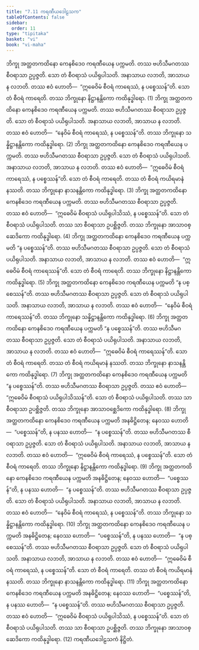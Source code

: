 ```yaml
---
title: "7.11 ကရဏီယဒေါဠသက"
tableOfContents: false
sidebar:
  order: 11
type: "tipitaka"
basket: "vi"
book: "vi-maha"
---
```



<DynamicBreadcrumb />

<Division number="320" book="vi-maha" e="ch" v="3" p="367">

<Paragraph number="1495" book="vi-maha">
ဘိက္ခု အတ္ထတကထိနော ကေနစိဒေဝ ကရဏီယေန ပက္ကမတိ. တဿ ဗဟိသီမဂတဿ စီဝရာသာ ဥပ္ပဇ္ဇတိ. သော တံ စီဝရာသံ ပယိရုပါသတိ. အနာသာယ လဘတိ, အာသာယ န လဘတိ. တဿ ဧဝံ ဟောတိ—  “ဣဓေဝိမံ စီဝရံ ကာရေဿံ, န ပစ္စေဿန်”တိ. သော တံ စီဝရံ ကာရေတိ. တဿ ဘိက္ခုနော နိဋ္ဌာနန္တိကော ကထိနုဒ္ဓါရော. (1)
</Paragraph>

<Paragraph number="1496" book="vi-maha">
ဘိက္ခု အတ္ထတကထိနော ကေနစိဒေဝ ကရဏီယေန ပက္ကမတိ. တဿ ဗဟိသီမဂတဿ စီဝရာသာ ဥပ္ပဇ္ဇတိ. သော တံ စီဝရာသံ ပယိရုပါသတိ. အနာသာယ လဘတိ, အာသာယ န လဘတိ. တဿ ဧဝံ ဟောတိ—  “နေဝိမံ စီဝရံ ကာရေဿံ, န ပစ္စေဿန်”တိ. တဿ ဘိက္ခုနော သန္နိဋ္ဌာနန္တိကော ကထိနုဒ္ဓါရော. (2)
</Paragraph>

<Paragraph number="1497" book="vi-maha">
ဘိက္ခု အတ္ထတကထိနော ကေနစိဒေဝ ကရဏီယေန ပက္ကမတိ. တဿ ဗဟိသီမဂတဿ စီဝရာသာ ဥပ္ပဇ္ဇတိ. သော တံ စီဝရာသံ ပယိရုပါသတိ. အနာသာယ လဘတိ, အာသာယ န လဘတိ. တဿ ဧဝံ ဟောတိ—  “ဣဓေဝိမံ စီဝရံ ကာရေဿံ, န ပစ္စေဿန်”တိ. သော တံ စီဝရံ ကာရေတိ. တဿ တံ စီဝရံ ကယိရမာနံ နဿတိ. တဿ ဘိက္ခုနော နာသနန္တိကော ကထိနုဒ္ဓါရော. (3)
</Paragraph>

<Paragraph number="1498" book="vi-maha">
ဘိက္ခု အတ္ထတကထိနော ကေနစိဒေဝ ကရဏီယေန ပက္ကမတိ. တဿ ဗဟိသီမဂတဿ စီဝရာသာ ဥပ္ပဇ္ဇတိ. တဿ ဧဝံ ဟောတိ—  “ဣဓေဝိမံ စီဝရာသံ ပယိရုပါသိဿံ, န ပစ္စေဿန်”တိ. သော တံ စီဝရာသံ ပယိရုပါသတိ. တဿ သာ စီဝရာသာ ဥပစ္ဆိဇ္ဇတိ. တဿ ဘိက္ခုနော အာသာဝစ္ဆေဒိကော ကထိနုဒ္ဓါရော. (4)
</Paragraph>

<Paragraph number="1499" book="vi-maha">
ဘိက္ခု အတ္ထတကထိနော ကေနစိဒေဝ ကရဏီယေန ပက္ကမတိ “န ပစ္စေဿန်”တိ. တဿ ဗဟိသီမဂတဿ စီဝရာသာ ဥပ္ပဇ္ဇတိ. သော တံ စီဝရာသံ ပယိရုပါသတိ. အနာသာယ လဘတိ, အာသာယ န လဘတိ. တဿ ဧဝံ ဟောတိ—  “ဣဓေဝိမံ စီဝရံ ကာရေဿန်”တိ. သော တံ စီဝရံ ကာရေတိ. တဿ ဘိက္ခုနော နိဋ္ဌာနန္တိကော ကထိနုဒ္ဓါရော. (5)
</Paragraph>

<Paragraph number="1500" book="vi-maha">
ဘိက္ခု အတ္ထတကထိနော ကေနစိဒေဝ ကရဏီယေန ပက္ကမတိ “န ပစ္စေဿန်”တိ. တဿ ဗဟိသီမဂတဿ စီဝရာသာ ဥပ္ပဇ္ဇတိ. သော တံ စီဝရာသံ ပယိရုပါသတိ. အနာသာယ လဘတိ, အာသာယ န လဘတိ. တဿ ဧဝံ ဟောတိ—  “နေဝိမံ စီဝရံ ကာရေဿန်”တိ. တဿ ဘိက္ခုနော သန္နိဋ္ဌာနန္တိကော ကထိနုဒ္ဓါရော. (6)
</Paragraph>

<Paragraph number="1501" book="vi-maha">
ဘိက္ခု အတ္ထတကထိနော ကေနစိဒေဝ ကရဏီယေန ပက္ကမတိ “န ပစ္စေဿန်”တိ. တဿ ဗဟိသီမဂတဿ စီဝရာသာ ဥပ္ပဇ္ဇတိ. သော တံ စီဝရာသံ ပယိရုပါသတိ. အနာသာယ လဘတိ, အာသာယ န လဘတိ. တဿ ဧဝံ ဟောတိ—  “ဣဓေဝိမံ စီဝရံ ကာရေဿန်”တိ. သော တံ စီဝရံ ကာရေတိ. တဿ တံ စီဝရံ ကယိရမာနံ နဿတိ. တဿ ဘိက္ခုနော နာသနန္တိကော ကထိနုဒ္ဓါရော. (7)
</Paragraph>

<Paragraph number="1502" book="vi-maha">
ဘိက္ခု အတ္ထတကထိနော ကေနစိဒေဝ ကရဏီယေန ပက္ကမတိ “န ပစ္စေဿန်”တိ. တဿ ဗဟိသီမဂတဿ စီဝရာသာ ဥပ္ပဇ္ဇတိ. တဿ ဧဝံ ဟောတိ—  “ဣဓေဝိမံ စီဝရာသံ ပယိရုပါသိဿန်”တိ. သော တံ စီဝရာသံ ပယိရုပါသတိ. တဿ သာ စီဝရာသာ ဥပစ္ဆိဇ္ဇတိ. တဿ ဘိက္ခုနော အာသာဝစ္ဆေဒိကော ကထိနုဒ္ဓါရော. (8)
</Paragraph>

<Paragraph number="1503" book="vi-maha">
ဘိက္ခု အတ္ထတကထိနော ကေနစိဒေဝ ကရဏီယေန ပက္ကမတိ အနဓိဋ္ဌိတေန; နေဝဿ ဟောတိ—  “ပစ္စေဿန်”တိ, န ပနဿ ဟောတိ—  “န ပစ္စေဿန်”တိ. တဿ ဗဟိသီမဂတဿ စီဝရာသာ ဥပ္ပဇ္ဇတိ. သော တံ စီဝရာသံ ပယိရုပါသတိ. အနာသာယ လဘတိ, အာသာယ န လဘတိ. တဿ ဧဝံ ဟောတိ—  “ဣဓေဝိမံ စီဝရံ ကာရေဿံ, န ပစ္စေဿန်”တိ. သော တံ စီဝရံ ကာရေတိ. တဿ ဘိက္ခုနော နိဋ္ဌာနန္တိကော ကထိနုဒ္ဓါရော. (9)
</Paragraph>

<Paragraph number="1504" book="vi-maha">
ဘိက္ခု အတ္ထတကထိနော ကေနစိဒေဝ ကရဏီယေန ပက္ကမတိ အနဓိဋ္ဌိတေန; နေဝဿ ဟောတိ—  “ပစ္စေဿန်”တိ, န ပနဿ ဟောတိ—  “န ပစ္စေဿန်”တိ. တဿ ဗဟိသီမဂတဿ စီဝရာသာ ဥပ္ပဇ္ဇတိ. သော တံ စီဝရာသံ ပယိရုပါသတိ. အနာသာယ လဘတိ, အာသာယ န လဘတိ. တဿ ဧဝံ ဟောတိ—  “နေဝိမံ စီဝရံ ကာရေဿံ, န ပစ္စေဿန်”တိ. တဿ ဘိက္ခုနော သန္နိဋ္ဌာနန္တိကော ကထိနုဒ္ဓါရော. (10)
</Paragraph>

<Paragraph number="1505" book="vi-maha">
ဘိက္ခု အတ္ထတကထိနော ကေနစိဒေဝ ကရဏီယေန ပက္ကမတိ အနဓိဋ္ဌိတေန; နေဝဿ ဟောတိ—  “ပစ္စေဿန်”တိ, န ပနဿ ဟောတိ—  “န ပစ္စေဿန်”တိ. တဿ ဗဟိသီမဂတဿ စီဝရာသာ ဥပ္ပဇ္ဇတိ. သော တံ စီဝရာသံ ပယိရုပါသတိ. အနာသာယ လဘတိ, အာသာယ န လဘတိ. တဿ ဧဝံ ဟောတိ—  “ဣဓေဝိမံ စီဝရံ ကာရေဿံ, န ပစ္စေဿန်”တိ. သော တံ စီဝရံ ကာရေတိ. တဿ တံ စီဝရံ ကယိရမာနံ နဿတိ. တဿ ဘိက္ခုနော နာသနန္တိကော ကထိနုဒ္ဓါရော. (11)
</Paragraph>

<Paragraph number="1506" book="vi-maha">
ဘိက္ခု အတ္ထတကထိနော ကေနစိဒေဝ ကရဏီယေန ပက္ကမတိ အနဓိဋ္ဌိတေန; နေဝဿ ဟောတိ—  “ပစ္စေဿန်”တိ, န ပနဿ ဟောတိ—  “န ပစ္စေဿန်”တိ. တဿ ဗဟိသီမဂတဿ စီဝရာသာ ဥပ္ပဇ္ဇတိ. တဿ ဧဝံ ဟောတိ—  “ဣဓေဝိမံ စီဝရာသံ ပယိရုပါသိဿံ, န ပစ္စေဿန်”တိ. သော တံ စီဝရာသံ ပယိရုပါသတိ. တဿ သာ စီဝရာသာ ဥပစ္ဆိဇ္ဇတိ. တဿ ဘိက္ခုနော အာသာဝစ္ဆေဒိကော ကထိနုဒ္ဓါရော. (12)

</Paragraph>
</Division>

<Paragraph number="1507" type="center" book="vi-maha">
ကရဏီယဒေါဠသကံ နိဋ္ဌိတံ.
</Paragraph>